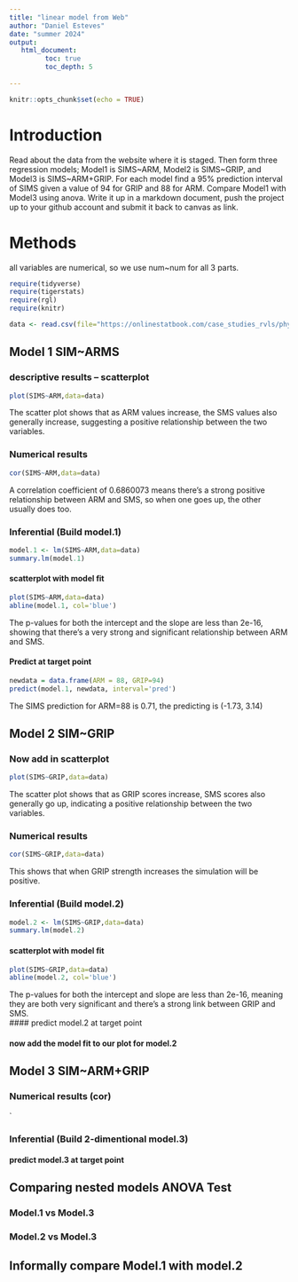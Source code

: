 ```yaml
---
title: "linear model from Web"
author: "Daniel Esteves"
date: "summer 2024"
output:
   html_document:
         toc: true
         toc_depth: 5
        
---
```


```r
knitr::opts_chunk$set(echo = TRUE)
```

# Introduction

Read about the data from the website where it is staged.  Then form three regression models; Model1 is SIMS~ARM, Model2 is SIMS~GRIP, and Model3 is SIMS~ARM+GRIP. For each model find a 95% prediction interval of SIMS given a value of 94  for GRIP and 88 for ARM. Compare Model1 with Model3 using anova. Write it up in a markdown document, push the project up to your github account and submit it back to canvas as link. 

# Methods
all variables are numerical, so we use num~num for all 3 parts.


```r
require(tidyverse)
require(tigerstats)
require(rgl)
require(knitr)

```

```r
data <- read.csv(file="https://onlinestatbook.com/case_studies_rvls/physical_strength/data.txt",sep="",header=TRUE)  

```

## Model 1 SIM~ARMS

### descriptive results -- scatterplot

```r
plot(SIMS~ARM,data=data)
```


The scatter plot shows that as ARM values increase, the SMS values also generally increase, suggesting a positive relationship between the two variables.  

### Numerical results

```r
cor(SIMS~ARM,data=data)
```
A correlation coefficient of 0.6860073 means there's a strong positive relationship between ARM and SMS, so when one goes up, the other usually does too.

### Inferential  (Build model.1)

```r
model.1 <- lm(SIMS~ARM,data=data)
summary.lm(model.1)
```
#### scatterplot with model fit
```r
plot(SIMS~ARM,data=data)
abline(model.1, col='blue')
```

The p-values for both the intercept and the slope are less than 2e-16, showing that there's a very strong and significant relationship between ARM and SMS.  

#### Predict at target point

```r
newdata = data.frame(ARM = 88, GRIP=94)
predict(model.1, newdata, interval='pred')
```
 The SIMS prediction for ARM=88 is 0.71, the predicting is (-1.73, 3.14)


## Model 2 SIM~GRIP

### Now add in scatterplot
```r
plot(SIMS~GRIP,data=data)
```

The scatter plot shows that as GRIP scores increase, SMS scores also generally go up, indicating a positive relationship between the two variables.  


### Numerical results 

```r
cor(SIMS~GRIP,data=data)
```

This shows that when GRIP strength increases the simulation will be positive.  

### Inferential  (Build model.2)
```r
model.2 <- lm(SIMS~GRIP,data=data)
summary.lm(model.2)
```  

#### scatterplot with model fit
```r
plot(SIMS~GRIP,data=data)
abline(model.2, col='blue')
```

The p-values for both the intercept and slope are less than 2e-16, meaning they are both very significant and there's a strong link between GRIP and SMS.  
#### predict model.2 at target point

#### now add the model fit to our plot for model.2
  


## Model 3 SIM~ARM+GRIP

### Numerical results (cor)

`
  
### Inferential  (Build 2-dimentional model.3)

#### predict model.3 at target point
  

## Comparing nested models ANOVA Test

### Model.1 vs Model.3
### Model.2 vs Model.3

## Informally compare Model.1 with model.2

